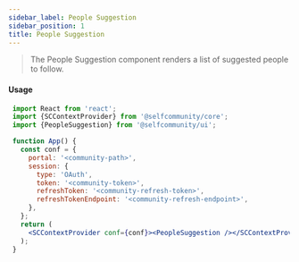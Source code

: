 ```yaml
---
sidebar_label: People Suggestion
sidebar_position: 1
title: People Suggestion
---
```


> The People Suggestion component renders a list of suggested people to follow.


<Logged><PeopleSuggestion/></Logged>

#### Usage

```jsx
 import React from 'react';
 import {SCContextProvider} from '@selfcommunity/core';
 import {PeopleSuggestion} from '@selfcommunity/ui';

 function App() {
   const conf = {
     portal: '<community-path>',
     session: {
       type: 'OAuth',
       token: '<community-token>',
       refreshToken: '<community-refresh-token>',
       refreshTokenEndpoint: '<community-refresh-endpoint>',
     },
   };
   return (
     <SCContextProvider conf={conf}><PeopleSuggestion /></SCContextProvider>
   );
 }
```